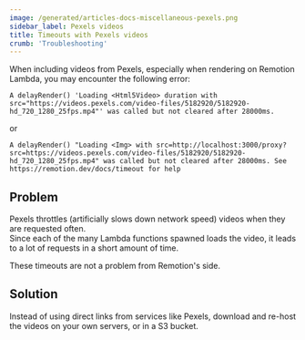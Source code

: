 ```yaml
---
image: /generated/articles-docs-miscellaneous-pexels.png
sidebar_label: Pexels videos
title: Timeouts with Pexels videos
crumb: 'Troubleshooting'
---
```


When including videos from Pexels, especially when rendering on Remotion Lambda, you may encounter the following error:

```
A delayRender() 'Loading <Html5Video> duration with src="https://videos.pexels.com/video-files/5182920/5182920-hd_720_1280_25fps.mp4"' was called but not cleared after 28000ms.
```

or

```
A delayRender() "Loading <Img> with src=http://localhost:3000/proxy?src=https://videos.pexels.com/video-files/5182920/5182920-hd_720_1280_25fps.mp4" was called but not cleared after 28000ms. See https://remotion.dev/docs/timeout for help
```

## Problem

Pexels throttles (artificially slows down network speed) videos when they are requested often.  
Since each of the many Lambda functions spawned loads the video, it leads to a lot of requests in a short amount of time.

These timeouts are not a problem from Remotion's side.

## Solution

Instead of using direct links from services like Pexels, download and re-host the videos on your own servers, or in a S3 bucket.
